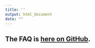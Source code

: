 ```yaml
---
title: ''
output: html_document
date: ""
---
```


## The FAQ is [here on GitHub](https://github.com/FinancialMarkets/5MinuteFinance/blob/master/z_Administrative_stuff/FAQ.Rmd).
